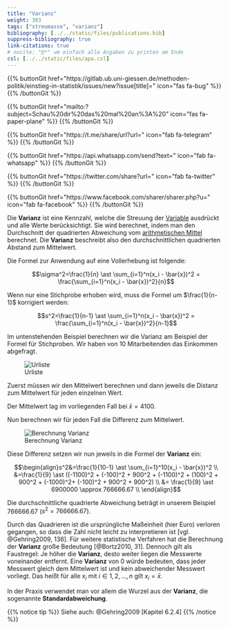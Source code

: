 ```yaml
---
title: "Varianz"
weight: 303
tags: ["streumasse", "varianz"]
bibliography: [../../static/files/publications.bib]
suppress-bibliography: true
link-citations: true
# nocite: "@*" um einfach alle Angaben zu printen am Ende
csl: [../../static/files/apa.csl]
---
```


{{% buttonGit href=\"https\:\/\/gitlab.ub.uni-giessen.de\/methoden-politik\/einstieg-in-statistik\/issues\/new?issue[title]=\" icon=\"fas fa-bug\" %}} {{% /buttonGit %}} 

{{% buttonGit href=\"mailto\:?subject=Schau\%20dir\%20das\%20mal\%20an\%3A\%20\" icon=\"fas fa-paper-plane\" %}} {{% /buttonGit %}}

{{% buttonGit href=\"https\:\/\/t.me\/share\/url?url=\" icon=\"fab fa-telegram\" %}} {{% /buttonGit %}}

{{% buttonGit href=\"https\:\/\/api.whatsapp.com\/send?text=\" icon=\"fab fa-whatsapp\" %}} {{% /buttonGit %}}

{{% buttonGit href=\"https\:\/\/twitter.com\/share?url=\" icon=\"fab fa-twitter\" %}} {{% /buttonGit %}}

{{% buttonGit href=\"https\:\/\/www.facebook.com\/sharer\/sharer.php?u=\" icon=\"fab fa-facebook\" %}} {{% /buttonGit %}}

Die **Varianz** ist eine Kennzahl, welche die Streuung der [Variable](../../glossar/variable/index.html) ausdrückt und alle Werte berücksichtigt. Sie wird berechnet, indem man den Durchschnitt der quadrierten Abweichung vom [arithmetischen Mittel](../../glossar/mittelwert/index.html) berechnet. Die **Varianz** beschreibt also den durchschnittlichen quadrierten Abstand zum Mittelwert.

Die Formel zur Anwendung auf eine Vollerhebung ist folgende:

$$\sigma^2=\frac{1}{n} \ast \sum_{i=1}^n(x_i - \bar{x})^2 = \frac{\sum_{i=1}^n(x_i - \bar{x})^2}{n}$$

Wenn nur eine Stichprobe erhoben wird, muss die Formel um $\frac{1}{n-1}$ korrigiert werden:

$$s^2=\frac{1}{n-1} \ast \sum_{i=1}^n(x_i - \bar{x})^2 = \frac{\sum_{i=1}^n(x_i - \bar{x})^2}{n-1}$$

Im untenstehenden Beispiel berechnen wir die Varianz am Beispiel der Formel für Stichproben. Wir haben von $10$ Mitarbeitenden das Einkommen abgefragt.

![Urliste](../images/varianz1.png)

Zuerst müssen wir den Mittelwert berechnen und dann jeweils die Distanz zum Mittelwert für jeden einzelnen Wert.

Der Mittelwert lag im vorliegenden Fall bei $\bar{x}=4100$.

Nun berechnen wir für jeden Fall die Differenz zum Mittelwert.

![Berechnung Varianz](../images/varianz2.png)

Diese Differenz setzen wir nun jeweils in die Formel der **Varianz** ein:

$$\begin{align}s^2&=\frac{1}{10-1} \ast \sum_{i=1}^10(x_i - \bar{x})^2 \\ &=\frac{1}{9} \ast ((-1100)^2 + (-100)^2 + 900^2 + (-1100)^2 + (100)^2 + 900^2 + (-1000)^2+ (-100)^2 + 900^2 + 900^2) \\ &= \frac{1}{9} \ast 6900000 \approx 766666.67 \\ \end{align}$$

Die durchschnittliche quadrierte Abweichung beträgt in unserem Beispiel $766666.67$ ($s^2=766666.67$).

Durch das Quadrieren ist die ursprüngliche Maßeinheit (hier Euro) verloren gegangen, so dass die Zahl nicht leicht zu interpretieren ist [vgl. @Gehring2009, 136]. Für weitere statistische Verfahren hat die Berechnung der **Varianz** große Bedeutung [@Bortz2010, 31]. Dennoch gilt als Faustregel: Je höher die **Varianz**, desto weiter liegen die Messwerte voneinander entfernt. Eine **Varianz** von $0$ würde bedeuten, dass jeder Messwert gleich dem Mittelwert ist und kein abweichender Messwert vorliegt. Das heißt für alle $x_i$ mit $i \in {1, 2, …, n}$ gilt $x_i=\bar{x}$.

In der Praxis verwendet man vor allem die Wurzel aus der **Varianz**, die sogenannte **Standardabweichung**.

{{% notice tip %}}
Siehe auch: @Gehring2009 [Kapitel 6.2.4]
{{% /notice %}}